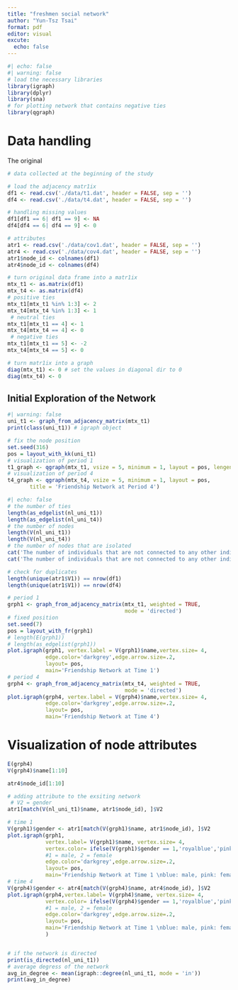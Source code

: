 ```yaml
---
title: "freshmen social network"
author: "Yun-Tsz Tsai"
format: pdf
editor: visual
excute: 
  echo: false
---
```


```r
#| echo: false
#| warning: false
# load the necessary libraries
library(igraph)
library(dplyr)
library(sna)
# for plotting network that contains negative ties
library(qgraph)
```

# Data handling

The original

```r
# data collected at the beginning of the study

# load the adjacency matr1ix 
df1 <- read.csv('./data/t1.dat', header = FALSE, sep = '')
df4 <- read.csv('./data/t4.dat', header = FALSE, sep = '')

# handling missing values
df1[df1 == 6| df1 == 9] <- NA
df4[df4 == 6| df4 == 9] <- 0

# attributes 
atr1 <- read.csv('./data/cov1.dat', header = FALSE, sep = '') 
atr4 <- read.csv('./data/cov4.dat', header = FALSE, sep = '')
atr1$node_id <- colnames(df1)
atr4$node_id <- colnames(df4)
```

```r
# turn original data frame into a matr1ix
mtx_t1 <- as.matrix(df1)
mtx_t4 <- as.matrix(df4)
# positive ties 
mtx_t1[mtx_t1 %in% 1:3] <- 2
mtx_t4[mtx_t4 %in% 1:3] <- 1
 # neutral ties
mtx_t1[mtx_t1 == 4] <- 1
mtx_t4[mtx_t4 == 4] <- 0
 # negative ties 
mtx_t1[mtx_t1 == 5] <- -2
mtx_t4[mtx_t4 == 5] <- 0

# turn matr1ix into a graph
diag(mtx_t1) <- 0 # set the values in diagonal dir to 0 
diag(mtx_t4) <- 0


```

## Initial Exploration of the Network

```r
#| warning: false
uni_t1 <- graph_from_adjacency_matrix(mtx_t1) 
print(class(uni_t1)) # igraph object

# fix the node position 
set.seed(316)
pos = layout_with_kk(uni_t1)
# visualization of period 1
t1_graph <- qgraph(mtx_t1, vsize = 5, minimum = 1, layout = pos, lengend = TRUE, title = 'Friendship Network at Period 1')
# visualization of period 4
t4_graph <- qgraph(mtx_t4, vsize = 5, minimum = 1, layout = pos,
       title = 'Friendship Network at Period 4')

```

```r
#| echo: false
# the number of ties
length(as_edgelist(nl_uni_t1))
length(as_edgelist(nl_uni_t4))
# the number of nodes 
length(V(nl_uni_t1))
length(V(nl_uni_t4))
# the number of nodes that are isolated
cat('The number of individuals that are not connected to any other individuals is', length(isolates(mtx_t1)), '\n')
cat('The number of individuals that are not connected to any other individuals is', length(isolates(mtx_t4)))
```

```r
# check for duplicates
length(unique(atr1$V1)) == nrow(df1)
length(unique(atr1$V1)) == nrow(df4)

```

```r
# period 1 
grph1 <- graph_from_adjacency_matrix(mtx_t1, weighted = TRUE, 
                                     mode = 'directed')
# fixed position
set.seed(7)
pos = layout_with_fr(grph1)
# length(E(grph1))
# length(as_edgelist(grph1))
plot.igraph(grph1, vertex.label = V(grph1)$name,vertex.size= 4,
            edge.color='darkgrey',edge.arrow.size=.2,
            layout= pos, 
            main='Friendship Network at Time 1')
# period 4 
grph4 <- graph_from_adjacency_matrix(mtx_t4, weighted = TRUE,
                                     mode = 'directed')
plot.igraph(grph4, vertex.label = V(grph4)$name,vertex.size= 4,
            edge.color='darkgrey',edge.arrow.size=.2,
            layout= pos, 
            main='Friendship Network at Time 4')
```

# Visualization of node attributes

```r
E(grph4)
V(grph4)$name[1:10]
```

```r
atr4$node_id[1:10]
```

```r
# adding attribute to the exsiting network
 # V2 = gender
atr1[match(V(nl_uni_t1)$name, atr1$node_id), ]$V2
```

```r
# time 1
V(grph1)$gender <- atr1[match(V(grph1)$name, atr1$node_id), ]$V2
plot.igraph(grph1,
            vertex.label= V(grph1)$name, vertex.size= 4,
            vertex.color= ifelse(V(grph1)$gender == 1,'royalblue','pink'), 
            #1 = male, 2 = female
            edge.color='darkgrey',edge.arrow.size=.2,
            layout= pos,
            main='Friendship Network at Time 1 \nblue: male, pink: female')
# time 4
V(grph4)$gender <- atr4[match(V(grph4)$name, atr4$node_id), ]$V2
plot.igraph(grph4,vertex.label= V(grph4)$name, vertex.size= 4,
            vertex.color= ifelse(V(grph4)$gender == 1,'royalblue','pink'), 
            #1 = male, 2 = female
            edge.color='darkgrey',edge.arrow.size=.2,
            layout= pos,
            main='Friendship Network at Time 1 \nblue: male, pink: female'
            )
```

```r
```

```r
# if the network is directed
print(is_directed(nl_uni_t1))
# average degress of the network 
avg_in_degree <- mean(igraph::degree(nl_uni_t1, mode = 'in'))
print(avg_in_degree)
```
